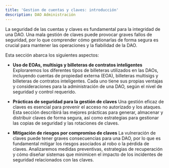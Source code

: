 ```yaml
---
title: 'Gestion de cuentas y claves: introducción'
description: DAO Administración
---
```


La seguridad de las cuentas y claves es fundamental para la integridad de una DAO. Una mala gestión de claves puede provocar graves fallos de seguridad, por lo que comprender cómo gestionarlas de forma segura es crucial para mantener las operaciones y la fiabilidad de la DAO.

Esta sección abarca los siguientes aspectos:

- **Uso de EOAs, multisigs y billeteras de contratos inteligentes**
    Exploraremos los diferentes tipos de billeteras utilizados en las DAOs, incluyendo cuentas de propiedad externa (EOA), billeteras multisigs y billeteras de contratos inteligentes. Cada uno tiene sus propias ventajas y consideraciones para la administración de una DAO, según el nivel de seguridad y control requerido.

- **Prácticas de seguridad para la gestión de claves**
    Una gestión eficaz de claves es esencial para prevenir el acceso no autorizado y los ataques. Esta sección describirá las mejores prácticas para generar, almacenar y distribuir claves de forma segura, así como estrategias para gestionar las copias de seguridad y las rotaciones de claves.

- **Mitigación de riesgos por compromiso de claves**
    La vulneración de claves puede tener graves consecuencias para una DAO, por lo que es fundamental mitigar los riesgos asociados al robo o la pérdida de claves. Analizaremos medidas preventivas, estrategias de recuperación y cómo diseñar sistemas que minimicen el impacto de los incidentes de seguridad relacionados con las claves.